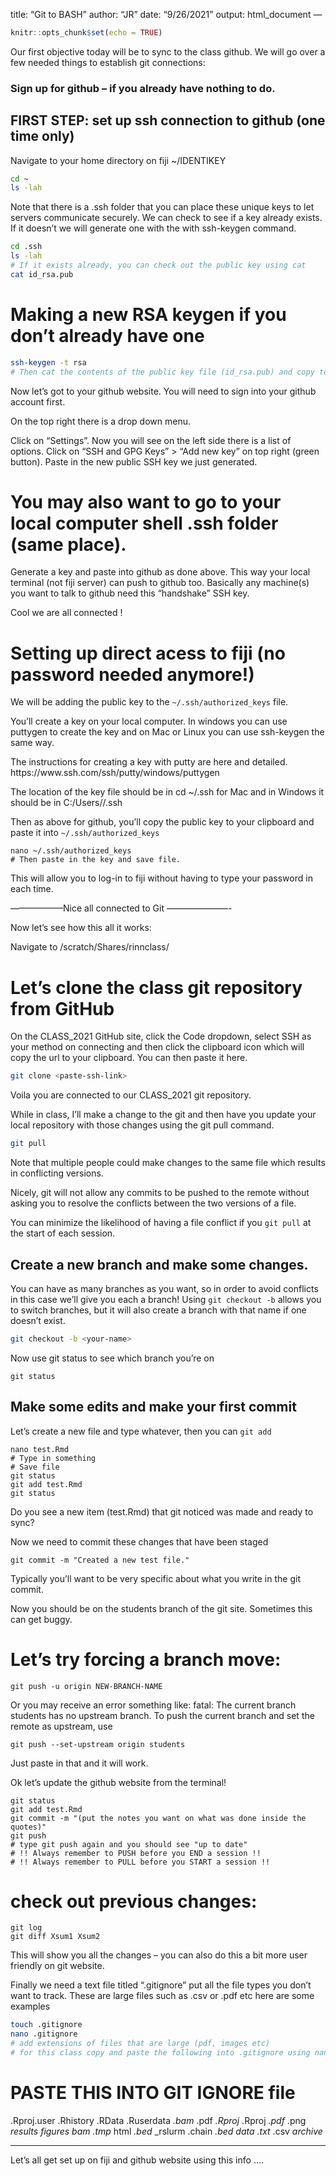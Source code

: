title: "Git to BASH"
author: "JR"
date: "9/26/2021"
output: html_document
---

```r
knitr::opts_chunk$set(echo = TRUE)
```

Our first objective today will be to sync to the class github. We will
go over a few needed things to establish git connections:

### Sign up for github -- if you already have nothing to do.


## FIRST STEP: set up ssh connection to github (one time only)

Navigate to your home directory on fiji ~/IDENTIKEY

```bash
cd ~
ls -lah
```

Note that there is a .ssh folder that you can place these unique keys to let
servers communicate securely. We can check to see if a key already exists.
If it doesn't we will generate one with the with ssh-keygen command.

```bash
cd .ssh
ls -lah
# If it exists already, you can check out the public key using cat
cat id_rsa.pub
```


# Making a new RSA keygen if you don't already have one
```bash
ssh-keygen -t rsa
# Then cat the contents of the public key file (id_rsa.pub) and copy to clipboard.
```


Now let's got to your github website. You will need to sign into your github account first.

On the top right there is a drop down
menu. 

Click on "Settings". Now you will see on the left side there is a list of
options. Click on "SSH and GPG Keys" > "Add new key" on top right (green button). Paste in the new public SSH key we just generated.

# You may also want to go to your local computer shell .ssh folder (same place).
Generate a key and paste into github as done above. This way your local terminal
(not fiji server) can push to github too. Basically any machine(s) you want to
talk to github need this "handshake" SSH key.

Cool we are all connected !


# Setting up direct acess to fiji (no password needed anymore!)

We will be adding the public key to the `~/.ssh/authorized_keys` file.

You'll create a key on your local computer. In windows you can use
puttygen to create the key and on Mac or Linux you can use ssh-keygen
the same way.

The instructions for creating a key with putty are here and detailed.
https://www.ssh.com/ssh/putty/windows/puttygen

The location of the key file should be in cd ~/.ssh for Mac and
in Windows it should be in C:/Users/<username>/.ssh

Then as above for github, you'll copy the public key to your clipboard
and paste it into `~/.ssh/authorized_keys`

```
nano ~/.ssh/authorized_keys
# Then paste in the key and save file.
```
This will allow you to log-in to fiji without having to type your
password in each time.


------------------Nice all connected to Git ----------------------

Now let's see how this all it works:

Navigate to /scratch/Shares/rinnclass/<your name>

# Let's clone the class git repository from GitHub

On the CLASS_2021 GitHub site, click the Code dropdown, select SSH
as your method on connecting and then click the clipboard icon which will
copy the url to your clipboard. You can then paste it here.

```bash
git clone <paste-ssh-link>
```
Voila you are connected to our CLASS_2021 git repository.

While in class, I'll make a change to the git and then have you update
your local repository with those changes
using the git pull command.

```bash
git pull
```

Note that multiple people could make changes to the same file which results in conflicting versions.

Nicely, git will not allow any commits to be pushed to the remote without asking you to resolve the conflicts between the two versions of a file.

You can minimize the likelihood of having a file conflict if you `git pull` at the
start of each session.


## Create a new branch and make some changes.

You can have as many branches as you want, so in order to avoid conflicts in this case
we'll give you each a branch! Using `git checkout -b` allows you to switch branches,
but it will also create a branch with that name if one doesn't exist.

```bash
git checkout -b <your-name>
```

Now use git status to see which branch you're on

```GIT
git status
```

## Make some edits and make your first commit

Let's create a new file and type whatever, then you can  `git add`

```GIT
nano test.Rmd
# Type in something
# Save file
git status
git add test.Rmd
git status
```

Do you see a new item (test.Rmd) that git noticed was made and ready to sync?

Now we need to commit these changes that have been staged

```GIT
git commit -m "Created a new test file."
```

Typically you'll want to be very specific about what you write in the git commit.

Now you should be on the students branch of the git site. Sometimes this can get
buggy.

# Let's try forcing a branch move:

```GIT
git push -u origin NEW-BRANCH-NAME
```

Or you may receive an error something like:
fatal: The current branch students has no upstream branch.
To push the current branch and set the remote as upstream, use

    git push --set-upstream origin students

Just paste in that and it will work.

Ok let's update the github website from the terminal!

```GIT
git status
git add test.Rmd
git commit -m "(put the notes you want on what was done inside the quotes)"
git push
# type git push again and you should see "up to date"
# !! Always remember to PUSH before you END a session !!
# !! Always remember to PULL before you START a session !!
```

# check out previous changes:

```GIT
git log
git diff Xsum1 Xsum2
```

This will show you all the changes -- you can also do this a bit more user friendly on git website.

Finally we need a text file titled ".gitignore" put all the file types you don't want to track. These are large files such as .csv or .pdf etc here are some examples


```BASH
touch .gitignore
nano .gitignore
# add extensions of files that are large (pdf, images etc)
# for this class copy and paste the following into .gitignore using nano
```

# PASTE THIS INTO GIT IGNORE file

.Rproj.user
.Rhistory
.RData
.Ruserdata
*.bam
*.pdf
*.Rproj
*.Rproj
*.pdf
*.png
*results*
*figures*
*bam*
*.tmp
*html
*.bed
*_rslurm*
*.chain
*.bed*
*data*
*.txt
*.csv
*archive*



-----------------------------------------------
Let's all get set up on fiji and github website using this info ....
